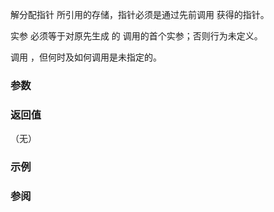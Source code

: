 {{cpp/memory/allocator/title|deallocate}}
{{cpp/memory/allocator/navbar}}
{{ddcl|notes={{mark constexpr since c++20}}|
void deallocate( T* p, std::size_t n );
}}

解分配指针 {{c|p}} 所引用的存储，指针必须是通过先前调用 {{lc|allocate()}}{{rev inl|since=c++23| 或 {{rlpt|allocate_at_least|allocate_at_least()}}}} 获得的指针。 

实参 {{c|n}} 必须等于对原先生成 {{c|p}} 的 {{lc|allocate()}} 调用的首个实参{{rev inl|since=c++23|，或若 {{c|p}} 由返回 {{c|{p, count}&lt;!----&gt;}} 的调用 {{c|allocate_at_least(m)}} 获得，则在范围 {{closed range|m|count}} 中}}；否则行为未定义。

调用 {{c|::operator delete(void*)}} {{rev inl|since=c++17|或 {{c|::operator delete(void*, std::align_val_t)}} }}，但何时及如何调用是未指定的。
{{rrev|since=c++20|
在常量表达式的求值中，此函数必须解分配在同一表达式的求值内分配的存储。
}}

===参数===
{{par begin}}
{{par|p|从 {{lc|allocate()}}{{rev inl|since=c++23| 或 {{rlpt|allocate_at_least|allocate_at_least()}}}} 获得的指针}}
{{par|n|先前传递给 {{lc|allocate()}} 的对象数{{rev inl|since=c++23|，或在经由 {{rlpt|allocate_at_least|allocate_at_least()}} 请求和实际分配的对象数之间的数（可以等于任一边界）}}}}
{{par end}}

===返回值===
（无）

===示例===
{{example|code=
#include &lt;algorithm&gt;
#include &lt;cstddef&gt;
#include &lt;iostream&gt;
#include &lt;memory&gt;
#include &lt;string&gt;

class S
{
    inline static int n{1};
    int m{};
    void pre() const { std::cout &lt;&lt; "#" &lt;&lt; m &lt;&lt; std::string(m, ' '); }
public:
    S(int x) : m{n++} { pre(); std::cout &lt;&lt; "S::S(" &lt;&lt; x &lt;&lt; ");\n"; }
    ~S() { pre(); std::cout &lt;&lt; "S::~S();\n"; }
    void id() const { pre(); std::cout &lt;&lt; "S::id();\n"; }
};

int main()
{
    constexpr std::size_t n{4};
    std::allocator&lt;S&gt; allocator;
    try
    {
        S* s = allocator.allocate(n); // 可能抛出
        for (std::size_t i{}; i != n; ++i)
        {
        //  allocator.construct(&amp;s[i], i+42); // C++20 中移除
            std::construct_at(&amp;s[i], i+42);   // C++20 起
        }
        std::for_each_n(s, n, [](const auto&amp; e) { e.id(); });
        std::destroy_n(s, n);
        allocator.deallocate(s, n);
    }
    catch(std::bad_array_new_length const&amp; ex) { std::cout &lt;&lt; ex.what() &lt;&lt; '\n'; }
    catch(std::bad_alloc const&amp; ex) { std::cout &lt;&lt; ex.what() &lt;&lt; '\n'; }
}
|output=
#1 S::S(42);
#2  S::S(43);
#3   S::S(44);
#4    S::S(45);
#1 S::id();
#2  S::id();
#3   S::id();
#4    S::id();
#1 S::~S();
#2  S::~S();
#3   S::~S();
#4    S::~S();
}}

===参阅===
{{dsc begin}}
{{dsc inc|cpp/memory/allocator/dsc allocate}}
{{dsc inc|cpp/memory/allocator/dsc allocate_at_least}}
{{dsc inc|cpp/memory/allocator_traits/dsc deallocate}}
{{dsc end}}

{{langlinks|de|en|es|fr|it|ja|pt|ru}}